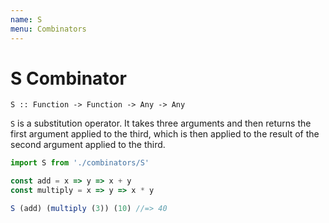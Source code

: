 ```yaml
---
name: S
menu: Combinators
---
```


# S Combinator

`S :: Function -> Function -> Any -> Any`

`S` is a substitution operator. It takes three arguments and then returns the first argument applied to the third, which is then applied to the result of the second argument applied to the third.

```javascript
import S from './combinators/S'

const add = x => y => x + y
const multiply = x => y => x * y

S (add) (multiply (3)) (10) //=> 40
```
